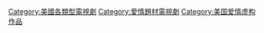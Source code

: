 [[Category:美國各類型電視劇|Category:美國各類型電視劇]]
[[Category:愛情題材電視劇|Category:愛情題材電視劇]]
[[Category:美国爱情虚构作品|Category:美国爱情虚构作品]]